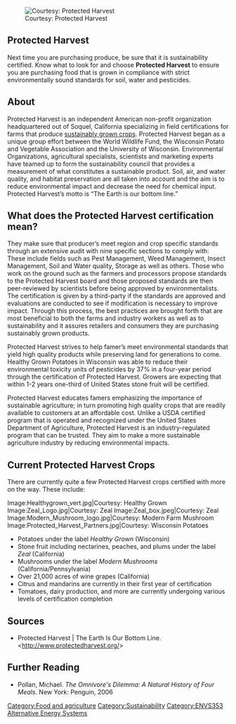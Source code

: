 [[Image:Protected_Harvest_Logo.jpg|thumb|right|Courtesy: Protected Harvest]]
==Protected Harvest==
Next time you are purchasing produce, be sure that it is sustainability certified. Know what to look for and choose '''Protected Harvest''' to ensure you are purchasing food that is grown in compliance with strict environmentally sound standards for soil, water and pesticides.  

==About==
Protected Harvest is an independent American non-profit organization headquartered out of Soquel, California specializing in field certifications for farms that produce [[Sustainable agriculture|sustainably grown crops]]. Protected Harvest began as a unique group effort between the World Wildlife Fund, the Wisconsin Potato and Vegetable Association and the University of Wisconsin. Environmental Organizations, agricultural specialists, scientists and marketing experts have teamed up to form the sustainability council that provides a measurement of what constitutes a sustainable product. Soil, air, and water quality, and habitat preservation are all taken into account and the aim is to reduce environmental impact and decrease the need for chemical input. Protected Harvest’s motto is “The Earth is our bottom line.” 


==What does the Protected Harvest certification mean?==
They make sure that producer’s meet region and crop specific standards through an extensive audit with nine specific sections to comply with: These include fields such as Pest Management, Weed Management, Insect Management, Soil and Water quality, Storage as well as others. Those who work on the ground such as the farmers and processors propose standards to the Protected Harvest board and those proposed standards are then peer-reviewed by scientists before being approved by environmentalists. The certification is given by a third-party if the standards are approved and evaluations are conducted to see if modification is necessary to improve impact. Through this process, the best practices are brought forth that are most beneficial to both the farms and industry workers as well as to sustainability and it assures retailers and consumers they are purchasing sustainably grown products.  

Protected Harvest strives to help famer’s meet environmental standards that yield high quality products while preserving land for generations to come. Healthy Grown Potatoes in Wisconsin was able to reduce their environmental toxicity units of pesticides by 37% in a four-year period through the certification of Protected Harvest. Growers are expecting that within 1-2 years one-third of United States stone fruit will be certified.

Protected Harvest educates famers emphasizing the importance of sustainable agriculture; in turn promoting high quality crops that are readily available to customers at an affordable cost. Unlike a USDA certified program that is operated and recognized under the United States Department of Agriculture, Protected Harvest is an industry-regulated program that can be trusted. They aim to make a more sustainable agriculture industry by reducing environmental impacts.


==Current Protected Harvest Crops==
There are currently quite a few Protected Harvest crops certified with more on the way. These include:
<gallery>
Image:Healthygrown_vert.jpg|Courtesy: Healthy Grown
Image:Zeal_Logo.jpg|Courtesy: Zeal
Image:Zeal_box.jpeg|Courtesy: Zeal
Image:Modern_Mushroom_logo.jpg|Courtesy: Modern Farm Mushroom
Image:Protected_Harvest_Partners.jpg|Courtesy: Wisconsin Potatoes
</gallery>
* Potatoes under the label ''Healthy Grown'' (Wisconsin)
* Stone fruit including nectarines, peaches, and plums under the label ''Zeal'' (California)
* Mushrooms under the label ''Modern Mushrooms'' (California/Pennsylvania)
* Over 21,000 acres of wine grapes (California)
* Citrus and mandarins are currently in their first year of certification
* Tomatoes, dairy production, and more are currently undergoing various levels of certification completion


==Sources==
*Protected Harvest | The Earth Is Our Bottom Line. <http://www.protectedharvest.org/>


==Further Reading==
*Pollan, Michael. ''The Omnivore's Dilemma: A Natural History of Four Meals''. New York: Penguin, 2006


[[Category:Food and agriculture]] 
[[Category:Sustainability]] 
[[Category:ENVS353 Alternative Energy Systems]]